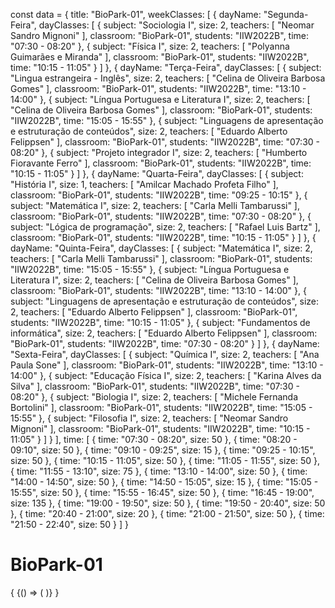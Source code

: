 const data = {
  title: "BioPark-01",
  weekClasses: [
    {
      dayName: "Segunda-Feira",
      dayClasses: [
        {
          subject: "Sociologia I",
          size: 2,
          teachers: [
            "Neomar Sandro Mignoni"
          ],
          classroom: "BioPark-01",
          students: "IIW2022B",
          time: "07:30 - 08:20"
        },
        {
          subject: "Física I",
          size: 2,
          teachers: [
            "Polyanna Guimarães e Miranda"
          ],
          classroom: "BioPark-01",
          students: "IIW2022B",
          time: "10:15 - 11:05"
        }
      ]
    },
    {
      dayName: "Terça-Feira",
      dayClasses: [
        {
          subject: "Lingua estrangeira - Inglês",
          size: 2,
          teachers: [
            "Celina de Oliveira Barbosa Gomes"
          ],
          classroom: "BioPark-01",
          students: "IIW2022B",
          time: "13:10 - 14:00"
        },
        {
          subject: "Língua Portuguesa e Literatura I",
          size: 2,
          teachers: [
            "Celina de Oliveira Barbosa Gomes"
          ],
          classroom: "BioPark-01",
          students: "IIW2022B",
          time: "15:05 - 15:55"
        },
        {
          subject: "Linguagens de apresentação e estruturação de conteúdos",
          size: 2,
          teachers: [
            "Eduardo Alberto Felippsen"
          ],
          classroom: "BioPark-01",
          students: "IIW2022B",
          time: "07:30 - 08:20"
        },
        {
          subject: "Projeto integrador I",
          size: 2,
          teachers: [
            "Humberto Fioravante Ferro"
          ],
          classroom: "BioPark-01",
          students: "IIW2022B",
          time: "10:15 - 11:05"
        }
      ]
    },
    {
      dayName: "Quarta-Feira",
      dayClasses: [
        {
          subject: "História I",
          size: 1,
          teachers: [
            "Amilcar Machado Profeta Filho"
          ],
          classroom: "BioPark-01",
          students: "IIW2022B",
          time: "09:25 - 10:15"
        },
        {
          subject: "Matemática I",
          size: 2,
          teachers: [
            "Carla Melli Tambarussi"
          ],
          classroom: "BioPark-01",
          students: "IIW2022B",
          time: "07:30 - 08:20"
        },
        {
          subject: "Lógica de programação",
          size: 2,
          teachers: [
            "Rafael Luis Bartz"
          ],
          classroom: "BioPark-01",
          students: "IIW2022B",
          time: "10:15 - 11:05"
        }
      ]
    },
    {
      dayName: "Quinta-Feira",
      dayClasses: [
        {
          subject: "Matemática I",
          size: 2,
          teachers: [
            "Carla Melli Tambarussi"
          ],
          classroom: "BioPark-01",
          students: "IIW2022B",
          time: "15:05 - 15:55"
        },
        {
          subject: "Língua Portuguesa e Literatura I",
          size: 2,
          teachers: [
            "Celina de Oliveira Barbosa Gomes"
          ],
          classroom: "BioPark-01",
          students: "IIW2022B",
          time: "13:10 - 14:00"
        },
        {
          subject: "Linguagens de apresentação e estruturação de conteúdos",
          size: 2,
          teachers: [
            "Eduardo Alberto Felippsen"
          ],
          classroom: "BioPark-01",
          students: "IIW2022B",
          time: "10:15 - 11:05"
        },
        {
          subject: "Fundamentos de informática",
          size: 2,
          teachers: [
            "Eduardo Alberto Felippsen"
          ],
          classroom: "BioPark-01",
          students: "IIW2022B",
          time: "07:30 - 08:20"
        }
      ]
    },
    {
      dayName: "Sexta-Feira",
      dayClasses: [
        {
          subject: "Química I",
          size: 2,
          teachers: [
            "Ana Paula Sone"
          ],
          classroom: "BioPark-01",
          students: "IIW2022B",
          time: "13:10 - 14:00"
        },
        {
          subject: "Educação Física I",
          size: 2,
          teachers: [
            "Karina Alves da Silva"
          ],
          classroom: "BioPark-01",
          students: "IIW2022B",
          time: "07:30 - 08:20"
        },
        {
          subject: "Biologia I",
          size: 2,
          teachers: [
            "Michele Fernanda Bortolini"
          ],
          classroom: "BioPark-01",
          students: "IIW2022B",
          time: "15:05 - 15:55"
        },
        {
          subject: "Filosofia I",
          size: 2,
          teachers: [
            "Neomar Sandro Mignoni"
          ],
          classroom: "BioPark-01",
          students: "IIW2022B",
          time: "10:15 - 11:05"
        }
      ]
    }
  ],
  time: [
    {
      time: "07:30 - 08:20",
      size: 50
    },
    {
      time: "08:20 - 09:10",
      size: 50
    },
    {
      time: "09:10 - 09:25",
      size: 15
    },
    {
      time: "09:25 - 10:15",
      size: 50
    },
    {
      time: "10:15 - 11:05",
      size: 50
    },
    {
      time: "11:05 - 11:55",
      size: 50
    },
    {
      time: "11:55 - 13:10",
      size: 75
    },
    {
      time: "13:10 - 14:00",
      size: 50
    },
    {
      time: "14:00 - 14:50",
      size: 50
    },
    {
      time: "14:50 - 15:05",
      size: 15
    },
    {
      time: "15:05 - 15:55",
      size: 50
    },
    {
      time: "15:55 - 16:45",
      size: 50
    },
    {
      time: "16:45 - 19:00",
      size: 135
    },
    {
      time: "19:00 - 19:50",
      size: 50
    },
    {
      time: "19:50 - 20:40",
      size: 50
    },
    {
      time: "20:40 - 21:00",
      size: 20
    },
    {
      time: "21:00 - 21:50",
      size: 50
    },
    {
      time: "21:50 - 22:40",
      size: 50
    }
  ]
}

# BioPark-01

<div>
  {
    <BrowserOnly>
      {() => (
        <Grid
          title={data.title}
          weekClasses={data.weekClasses}
          time={data.time}
        />
      )}
    </BrowserOnly>
  }
</div>
